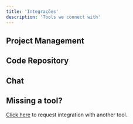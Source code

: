 ```yaml
---
title: 'Integrações'
description: 'Tools we connect with'
---
```


## Project Management
<CardGroup cols={3}>
  <Card title="Jira" icon="jira">
  </Card>
  <Card title="Azure Boards (soon)" icon="microsoft">
  </Card>
  <Card title="Linear (soon)" icon="gear">
  </Card>
  <Card title="Clickup (soon)" icon="gear">
  </Card>
</CardGroup>

## Code Repository

<CardGroup cols={3}>
  <Card title="Github" icon="github">
  </Card>
  <Card title="Gitlab (soon)" icon="gitlab">
  </Card>
  <Card title="Bitbucket (soon)" icon="bitbucket">
  </Card>
   <Card title="AWS Code Commit (soon)" icon="aws">
  </Card>
   <Card title="Azure Repos (soon)" icon="microsoft">
  </Card>
</CardGroup>

## Chat

<CardGroup cols={3}>
  <Card title="Slack" icon="slack">
  </Card>
   <Card title="Discord" icon="discord">
  </Card>
  <Card title="Microsoft Teams (soon)" icon="microsoft">
  </Card>
  <Card title="Rocket Chat (soon)" icon="rocketchat">
  </Card>
   <Card title="Google Chat (soon)" icon="google">
  </Card>
</CardGroup>

## Missing a tool?
[Click here](https://kodus.io) to request integration with another tool.


